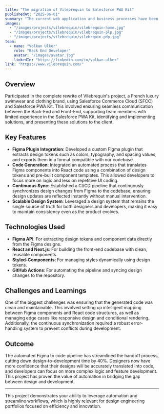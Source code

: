 ```yaml
---
title: "The migration of Vilebrequin to Salesforce PWA Kit"
publishedAt: "2025-06-01"
summary: "The current web application and business processes have been rewritten and migrated to Salesforce Commerce Cloud (SFCC) using Salesforce PWA Kit for Vilebrequin, a French luxury swimwear and clothing brand."
images:
  - "/images/projects/vilebrequin/vilebrequin-home.jpg"
  - "/images/projects/vilebrequin/vilebrequin-plp.jpg"
  - "/images/projects/vilebrequin/vilebrquin-pdp.jpg"
team:
  - name: "Volkan Ulker"
    role: "Back End Developer"
    avatar: "/images/avatar.jpg"
    linkedIn: "https://linkedin.com/in/volkan-ulker"
link: "https://www.vilebrequin.com/"
---
```


## Overview

Participated in the complete rewrite of Vilebrequin's project, a French luxury swimwear and clothing brand, using Salesforce Commerce Cloud (SFCC) and Salesforce PWA Kit. This involved ensuring seamless communication between the Back-End and Front-End, supporting team members with limited experience in the Salesforce PWA Kit, identifying and implementing solutions, and presenting these solutions to the client.

## Key Features

- **Figma Plugin Integration**: Developed a custom Figma plugin that extracts design tokens such as colors, typography, and spacing values, and exports them in a format compatible with our codebase.
- **Code Generation**: Integrated an automated process that translates Figma components into React code using a combination of design tokens and pre-built component templates. This allowed developers to focus more on logic and less on repetitive UI coding.
- **Continuous Sync**: Established a CI/CD pipeline that continuously synchronizes design changes from Figma to the codebase, ensuring design updates are reflected instantly without manual intervention.
- **Scalable Design System**: Leveraged a design system that remains the single source of truth for both designers and developers, making it easy to maintain consistency even as the product evolves.

## Technologies Used

- **Figma API**: For extracting design tokens and component data directly from the Figma designs.
- **React and Next.js**: For building the front-end codebase with clean, reusable components.
- **Styled-Components**: For managing styles dynamically using design tokens.
- **GitHub Actions**: For automating the pipeline and syncing design changes to the repository.

## Challenges and Learnings

One of the biggest challenges was ensuring that the generated code was clean and maintainable. This involved setting up intelligent mapping between Figma components and React code structures, as well as managing edge cases like responsive design and conditional rendering. Additionally, the continuous synchronization required a robust error-handling system to prevent conflicts during development.

## Outcome

The automated Figma to code pipeline has streamlined the handoff process, cutting down design-to-development time by 40%. Designers now have more confidence that their designs will be accurately translated into code, and developers can focus on more complex logic and feature development. This project has proven the value of automation in bridging the gap between design and development.

---

This project demonstrates your ability to leverage automation and streamline workflows, which is highly relevant for design engineering portfolios focused on efficiency and innovation.
